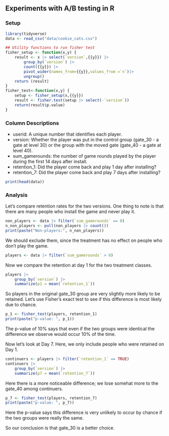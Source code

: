 ## Experiments with A/B testing in R

### Setup
```r
library(tidyverse)
data <- read_csv("data/cookie_cats.csv")

## Utility functions to run fisher test
fisher_setup <- function(x,y) {
    result <- x |> select(`version`,{{y}}) |>
        group_by(`version`) |>
        count({{y}}) |>
        pivot_wider(names_from={{y}},values_from =`n`)|>
        ungroup() 
    return (result)
}
fisher_test<-function(x,y) {
    setup <- fisher_setup(x,{{y}})
    result <- fisher.test(setup |> select(-`version`))
    return(result$p.value)
}
```


### Column Descriptions

- userid: A unique number that identifies each player.
- version: Whether the player was put in the control group (gate_30 - a gate at level 30) or the group with the moved gate (gate_40 - a gate at level 40).
- sum_gamerounds: the number of game rounds played by the player during the first 14 days after install.
- retention_1: Did the player come back and play 1 day after installing?
- retention_7: Did the player come back and play 7 days after installing?

```r
print(head(data))
```

### Analysis

Let's compare retention rates for the two versions.
One thing to note is that there are many people who install the game and never play it. 

```r
non_players <- data |> filter(`sum_gamerounds` == 0)
n_non_players <- pull(non_players |> count())
print(paste("Non-players:", n_non_players))
```

We should exclude them, since the treatment has no effect on people who don't play the game.

```r
players <- data |> filter(`sum_gamerounds` > 0)
```

Now we compare the retention at day 1 for the two treatment classes.

```r
players |>
    group_by(`version`) |>
    summarize(p1 = mean(`retention_1`))
```

So players in the original gate_30 group are very slightly more likely to be retained. Let's use Fisher's exact test to see if this difference is most likely due to chance. 

```r
p_1 <- fisher_test(players, retention_1)
print(paste("p-value: ", p_1))
```

The p-value of 10% says that even if the two groups were identical the difference we observe would occur 10% of the time. 

Now let's look at Day 7.  Here, we only include people who were retained on Day 1. 

```r
continuers <- players |> filter(`retention_1` == TRUE)
continuers |>
    group_by(`version`) |>
    summarize(p7 = mean(`retention_7`))
```

Here there is a more noticeable difference; we lose somehat more to the gate_40 among continuers. 



```r
p_7 <- fisher_test(players, retention_7)
print(paste("p-value: ", p_7))
```

Here the p-value says this difference is very unlikely to occur by chance if the two groups were really the same.

So our conclusion is that gate_30 is a better choice.